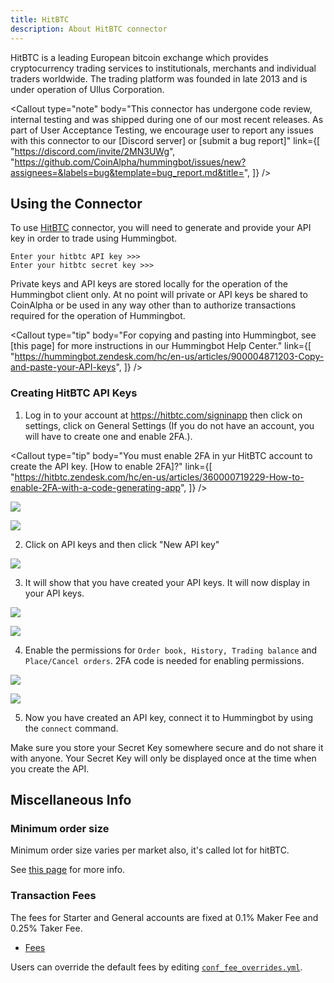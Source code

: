 ```yaml
---
title: HitBTC
description: About HitBTC connector
---
```



HitBTC is a leading European bitcoin exchange which provides cryptocurrency trading services to institutionals, merchants and individual traders worldwide. The trading platform was founded in late 2013 and is under operation of Ullus Corporation.

<Callout
  type="note"
  body="This connector has undergone code review, internal testing and was shipped during one of our most recent releases. As part of User Acceptance Testing, we encourage user to report any issues with this connector to our [Discord server] or [submit a bug report]"
  link={[
    "https://discord.com/invite/2MN3UWg",
    "https://github.com/CoinAlpha/hummingbot/issues/new?assignees=&labels=bug&template=bug_report.md&title=",
  ]}
/>

## Using the Connector

To use [HitBTC](https://hitbtc.com/) connector, you will need to generate and provide your API key in order to trade using Hummingbot.

```
Enter your hitbtc API key >>>
Enter your hitbtc secret key >>>
```

Private keys and API keys are stored locally for the operation of the Hummingbot client only. At no point will private or API keys be shared to CoinAlpha or be used in any way other than to authorize transactions required for the operation of Hummingbot.

<Callout
  type="tip"
  body="For copying and pasting into Hummingbot, see [this page] for more instructions in our Hummingbot Help Center."
  link={[
    "https://hummingbot.zendesk.com/hc/en-us/articles/900004871203-Copy-and-paste-your-API-keys",
  ]}
/>

### Creating HitBTC API Keys

1. Log in to your account at https://hitbtc.com/signinapp then click on settings, click on General Settings (If you do not have an account, you will have to create one and enable 2FA.).

<Callout
  type="tip"
  body="You must enable 2FA in yur HitBTC account to create the API key. [How to enable 2FA]?"
  link={[
    "https://hitbtc.zendesk.com/hc/en-us/articles/360000719229-How-to-enable-2FA-with-a-code-generating-app",
  ]}
/>

![](/img/hitbtc-settings.PNG)

![](/img/hitbtc.PNG)

2. Click on API keys and then click "New API key"

![](/img/hitbtc-api.PNG)

3. It will show that you have created your API keys. It will now display in your API keys.

![](img/hitbtc-api-key.PNG)

![](/img/api-hitbtc.png)

4. Enable the permissions for `Order book, History, Trading balance` and `Place/Cancel orders`. 2FA code is needed for enabling permissions.

![](/img/hitbtc-2fa.PNG)

![](/img/hitbtc-api-permission.png)

5. Now you have created an API key, connect it to Hummingbot by using the `connect` command.

Make sure you store your Secret Key somewhere secure and do not share it with anyone. Your Secret Key will only be displayed once at the time when you create the API.

<Callout
  type="warning"
  body="If you lose your Secret Key, you can delete the API and create a new one. However, it will be impossible to reuse the same API."
/>

## Miscellaneous Info

### Minimum order size

Minimum order size varies per market also, it's called lot for hitBTC.

See [this page](https://blog.hitbtc.com/system-updates-lot-size-changes/) for more info.

<Callout type="note" body="USDT is labeled as USD." />

### Transaction Fees

The fees for Starter and General accounts are fixed at 0.1% Maker Fee and 0.25% Taker Fee.

- [Fees](https://hitbtc.com/fee-tier)

Users can override the default fees by editing [`conf_fee_overrides.yml`](/operation/override-fees/).
